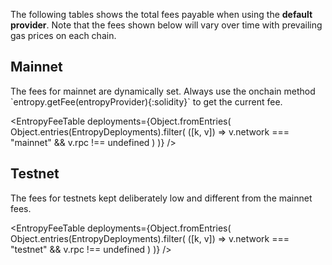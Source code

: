 
The following tables shows the total fees payable when using the **default provider**.
Note that the fees shown below will vary over time with prevailing gas prices on each chain.

## Mainnet

<Callout emoji="⚠️">
  The fees for mainnet are dynamically set. Always use the onchain method `entropy.getFee(entropyProvider){:solidity}` to get the current fee.
</Callout>

<EntropyFeeTable
  deployments={Object.fromEntries(
    Object.entries(EntropyDeployments).filter(
      ([k, v]) => v.network === "mainnet" && v.rpc !== undefined
    )
  )}
/>

## Testnet

<Callout type="info" emoji="ℹ️">
  The fees for testnets kept deliberately low and different from the mainnet
  fees.
</Callout>

<EntropyFeeTable
  deployments={Object.fromEntries(
    Object.entries(EntropyDeployments).filter(
      ([k, v]) => v.network === "testnet" && v.rpc !== undefined
    )
  )}
/>
